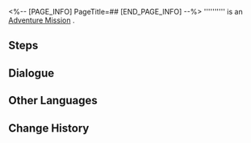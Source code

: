 <%-- [PAGE_INFO]
PageTitle=##
[END_PAGE_INFO] --%>
{{Stub|Dialogue.}}
{{Mission Infobox
|id            = 2020802
|title         = 
|image         = <!--Mission .png-->
|type          = Adventure
|event_name    = 
|chapter       = 
|requirements  = 
* [[Companion Mission]] ''[[For I Have Touched the Sky]]'' completed
* [[Trailblaze Mission]] ''[[A Dragon Gallant, Its Ocean Distant]]'' completed
|summary       = <!--official mission summary from Fate's Atlas-->
|characters    = Trailblazer
|startLocation = [[<!--starting world-->]] - [[<!--starting area-->]]
|world         = <!--starting world-->
|area          = <!--starting area-->
|prev          = 
|next          = 
|rewards       = 
}}
'''''''''' is an [[Adventure Mission]]<!--in [world]-->.

==Steps==


<!--
==Gameplay Notes==

--><!--
==Trial Character==

-->
==Dialogue==
{{Stub Dialogue}}
{{Dialogue Start}}
:{{tx}}
{{Dialogue End}}

==Other Languages==
{{Other Languages
|en   = 
|zhs  = 
|zht  = 
|ja   = 
|ko   = 
|es   = 
|fr   = 
|ru   = 
|th   = 
|vi   = 
|de   = 
|id   = 
|pt   = 
}}

==Change History==
{{Change History|1.2}}
